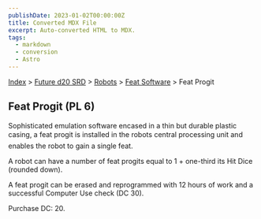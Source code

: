 ```yaml
---
publishDate: 2023-01-02T00:00:00Z
title: Converted MDX File
excerpt: Auto-converted HTML to MDX.
tags:
  - markdown
  - conversion
  - Astro
---
```


[Index](-index) > [Future d20 SRD](future-d20-srd-index) > [Robots](future-d20-srd-robots-index) > [Feat Software](future-d20-srd-robots-feat-software-index) > Feat Progit

## Feat Progit (PL 6)

Sophisticated emulation software encased in a thin but durable plastic casing, a feat progit is installed in the robots central processing unit and enables the robot to gain a single feat.

A robot can have a number of feat progits equal to 1 + one-third its Hit Dice (rounded down).

A feat progit can be erased and reprogrammed with 12 hours of work and a successful Computer Use check (DC 30).

Purchase DC: 20.
